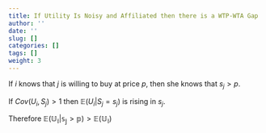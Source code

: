 ```yaml
---
title: If Utility Is Noisy and Affiliated then there is a WTP-WTA Gap
author: ''
date: ''
slug: []
categories: []
tags: []
weight: 3
---
```


If $i$ knows that $j$ is willing to buy at price $p$, then she knows that $s_j > p$.

If $Cov(U_i, S_j) > 1$ then $\mathbb{E}(U_i|S_j = s_j)$ is rising in $s_j$.

Therefore $\mathbb{E(U_i|s_j > p) > E(U_i)}$
